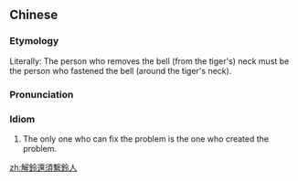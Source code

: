 {{also|解铃还须系铃人}}
==Chinese==
{{zh-forms|s=解铃还须系铃人}}

===Etymology===
Literally: The person who removes the bell (from the tiger's) neck must be the person who fastened the bell (around the tiger's neck).

===Pronunciation===
{{zh-pron
|m=jiě líng hái xū xì líng rén
|c=gaai2 ling4 waan4 seoi1 hai6 ling4 jan4
|cat=id
}}

===Idiom===
{{zh-idiom}}

# The only one who can fix the problem is the one who created the problem.

[[zh:解鈴還須繫鈴人]]